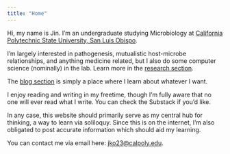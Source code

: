 ```yaml
---
title: "Home"
---
```


Hi, my name is Jin. I'm an undergraduate studying Microbiology at [California Polytechnic State University, San Luis Obispo](https://en.wikipedia.org/wiki/California_Polytechnic_State_University,_San_Luis_Obispo). 

I'm largely interested in pathogenesis, mutualistic host-microbe relationships, and anything medicine related, but I also do some computer science (nominally) in the lab. Learn more in the [research section](research.qmd).

The [blog section](blog.qmd) is simply a place where I learn about whatever I want.

I enjoy reading and writing in my freetime, though I'm fully aware that no one will ever read what I write. You can check the Substack if you'd like.

In any case, this website should primarily serve as my central hub for thinking, a way to learn via soliloquy. Since this is on the internet, I'm also obligated to post accurate information which should aid my learning.

You can contact me via email here: [jko23@calpoly.edu](mailto:jko23@calpoly.edu).